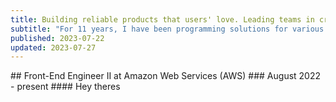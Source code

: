 ```yaml
---
title: Building reliable products that users' love. Leading teams in creating scalable, well-written code bases. Pushing full-stack software engineering forward.
subtitle: "For 11 years, I have been programming solutions for various industries: financial, health care, transportation, and - most recently - cloud computing."
published: 2023-07-22
updated: 2023-07-27
---
```


<MostRecentExperience>
    <TagsList tags={['current position']} />
    ## Front-End Engineer II at Amazon Web Services (AWS)
    ### August 2022 - present
    #### Hey theres
</MostRecentExperience>
<Education />
